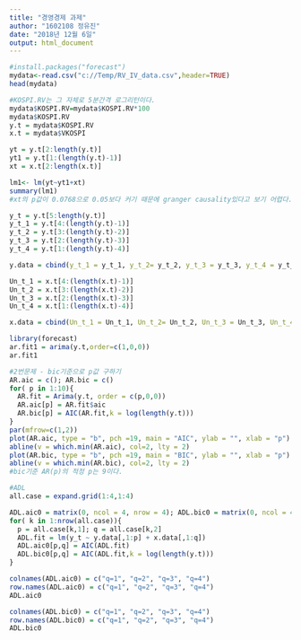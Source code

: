 ---
title: "경영경제 과제"
author: "1602108 정유진"
date: "2018년 12월 6일"
output: html_document
---



```{r}
#install.packages("forecast")
mydata<-read.csv("c://Temp/RV_IV_data.csv",header=TRUE)
head(mydata)

#KOSPI.RV는 그 자체로 5분간격 로그리턴이다.
mydata$KOSPI.RV=mydata$KOSPI.RV*100
mydata$KOSPI.RV
y.t = mydata$KOSPI.RV 
x.t = mydata$VKOSPI

yt = y.t[2:length(y.t)]
yt1 = y.t[1:(length(y.t)-1)]
xt = x.t[2:length(x.t)]

lm1<- lm(yt~yt1+xt)
summary(lm1)
#xt의 p값이 0.0768으로 0.05보다 커기 때문에 granger causality있다고 보기 어렵다.

y_t = y.t[5:length(y.t)]
y_t_1 = y.t[4:(length(y.t)-1)]
y_t_2 = y.t[3:(length(y.t)-2)]
y_t_3 = y.t[2:(length(y.t)-3)]
y_t_4 = y.t[1:(length(y.t)-4)]

y.data = cbind(y_t_1 = y_t_1, y_t_2= y_t_2, y_t_3 = y_t_3, y_t_4 = y_t_4)

Un_t_1 = x.t[4:(length(x.t)-1)]
Un_t_2 = x.t[3:(length(x.t)-2)]
Un_t_3 = x.t[2:(length(x.t)-3)]
Un_t_4 = x.t[1:(length(x.t)-4)]

x.data = cbind(Un_t_1 = Un_t_1, Un_t_2= Un_t_2, Un_t_3 = Un_t_3, Un_t_4 = Un_t_4)

library(forecast)
ar.fit1 = arima(y.t,order=c(1,0,0))
ar.fit1

#2번문제 - bic기준으로 p값 구하기
AR.aic = c(); AR.bic = c()
for( p in 1:10){
  AR.fit = Arima(y.t, order = c(p,0,0))
  AR.aic[p] = AR.fit$aic
  AR.bic[p] = AIC(AR.fit,k = log(length(y.t)))
}
par(mfrow=c(1,2))
plot(AR.aic, type = "b", pch =19, main = "AIC", ylab = "", xlab = "p")
abline(v = which.min(AR.aic), col=2, lty = 2)
plot(AR.bic, type = "b", pch =19, main = "BIC", ylab = "", xlab = "p")
abline(v = which.min(AR.bic), col=2, lty = 2)
#bic기준 AR(p)의 적정 p는 9이다.

#ADL
all.case = expand.grid(1:4,1:4)

ADL.aic0 = matrix(0, ncol = 4, nrow = 4); ADL.bic0 = matrix(0, ncol = 4, nrow = 4)
for( k in 1:nrow(all.case)){
  p = all.case[k,1]; q = all.case[k,2]
  ADL.fit = lm(y_t ~ y.data[,1:p] + x.data[,1:q])
  ADL.aic0[p,q] = AIC(ADL.fit)
  ADL.bic0[p,q] = AIC(ADL.fit,k = log(length(y.t)))
}

colnames(ADL.aic0) = c("q=1", "q=2", "q=3", "q=4")
row.names(ADL.aic0) = c("q=1", "q=2", "q=3", "q=4")
ADL.aic0

colnames(ADL.bic0) = c("q=1", "q=2", "q=3", "q=4")
row.names(ADL.bic0) = c("q=1", "q=2", "q=3", "q=4")
ADL.bic0
```

